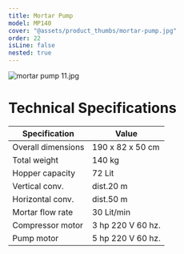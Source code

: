 ```yaml
---
title: Mortar Pump
model: MP140
cover: "@assets/product_thumbs/mortar-pump.jpg"
order: 22
isLine: false
nested: true
---
```



<ProductTabs />

![mortar pump 11.jpg](@assets/article_images/mortar-pump/mortar-pump-11.jpg)

# **Technical Specifications**

| Specification      | Value             |
| ------------------ | ----------------- |
| Overall dimensions | 190 x 82 x 50 cm  |
| Total weight       | 140 kg            |
| Hopper capacity    | 72 Lit            |
| Vertical conv.     | dist.20 m         |
| Horizontal conv.   | dist.50 m         |
| Mortar flow rate   | 30 Lit/min        |
| Compressor motor   | 3 hp 220 V 60 hz. |
| Pump motor         | 5 hp 220 V 60 hz. |
